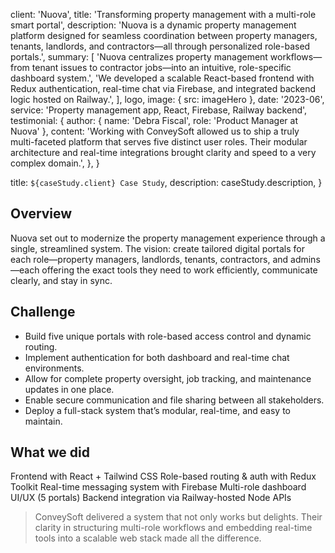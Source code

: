 
  client: 'Nuova',
  title: 'Transforming property management with a multi-role smart portal',
  description:
    'Nuova is a dynamic property management platform designed for seamless coordination between property managers, tenants, landlords, and contractors—all through personalized role-based portals.',
  summary: [
    'Nuova centralizes property management workflows—from tenant issues to contractor jobs—into an intuitive, role-specific dashboard system.',
    'We developed a scalable React-based frontend with Redux authentication, real-time chat via Firebase, and integrated backend logic hosted on Railway.',
  ],
  logo,
  image: { src: imageHero },
  date: '2023-06',
  service: 'Property management app, React, Firebase, Railway backend',
  testimonial: {
    author: { name: 'Debra Fiscal', role: 'Product Manager at Nuova' },
    content:
      'Working with ConveySoft allowed us to ship a truly multi-faceted platform that serves five distinct user roles. Their modular architecture and real-time integrations brought clarity and speed to a very complex domain.',
  },
}

  title: `${caseStudy.client} Case Study`,
  description: caseStudy.description,
}

## Overview

Nuova set out to modernize the property management experience through a single, streamlined system. The vision: create tailored digital portals for each role—property managers, landlords, tenants, contractors, and admins—each offering the exact tools they need to work efficiently, communicate clearly, and stay in sync.

## Challenge

- Build five unique portals with role-based access control and dynamic routing.
- Implement authentication for both dashboard and real-time chat environments.
- Allow for complete property oversight, job tracking, and maintenance updates in one place.
- Enable secure communication and file sharing between all stakeholders.
- Deploy a full-stack system that’s modular, real-time, and easy to maintain.

## What we did

<TagList>
  <TagListItem>Frontend with React + Tailwind CSS</TagListItem>
  <TagListItem>Role-based routing & auth with Redux Toolkit</TagListItem>
  <TagListItem>Real-time messaging system with Firebase</TagListItem>
  <TagListItem>Multi-role dashboard UI/UX (5 portals)</TagListItem>
  <TagListItem>Backend integration via Railway-hosted Node APIs</TagListItem>
</TagList>

<Blockquote
  author={{ name: 'Debra Fiscal', role: 'Product Manager at Nuova' }}
  image={{ src: imageFounder }}
>
  ConveySoft delivered a system that not only works but delights. Their clarity in structuring multi-role workflows and embedding real-time tools into a scalable web stack made all the difference.
</Blockquote>

<StatList>
  <StatListItem value="5+" label="Fully integrated user roles" />
  <StatListItem value="1.2s" label="Avg. dashboard load time" />
  <StatListItem value="99.97%" label="Uptime since deployment" />
  <StatListItem value="24/7" label="Real-time messaging availability" />
</StatList>
